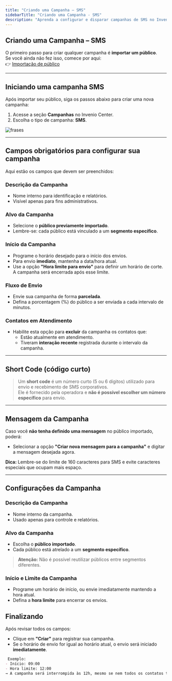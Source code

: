 ```yaml
---
title: "Criando uma Campanha – SMS"
sidebarTitle: "Criando uma Campanha - SMS"
description: "Aprenda a configurar e disparar campanhas de SMS no Invenio Center, desde a escolha do público até o envio da mensagem."
---
```


##  Criando uma Campanha – SMS

O primeiro passo para criar qualquer campanha é **importar um público**.  
Se você ainda não fez isso, comece por aqui:  
👉 [Importação de público](https://docs.robbu.global/docs/center/campanhas-publico-importacao)

---

##  Iniciando uma campanha SMS

Após importar seu público, siga os passos abaixo para criar uma nova campanha:

1. Acesse a seção **Campanhas** no Invenio Center.
2. Escolha o tipo de campanha: **SMS**.

![frases](https://robbublob.blob.core.windows.net/docs/createcampanhaanime.gif) 

---

##  Campos obrigatórios para configurar sua campanha

Aqui estão os campos que devem ser preenchidos:

###  Descrição da Campanha
- Nome interno para identificação e relatórios.
- Visível apenas para fins administrativos.

###  Alvo da Campanha
- Selecione o **público previamente importado**.
- Lembre-se: cada público está vinculado a um **segmento específico**.

###  Início da Campanha
- Programe o horário desejado para o início dos envios.
- Para envio **imediato**, mantenha a data/hora atual.
- Use a opção **"Hora limite para envio"** para definir um horário de corte. A campanha será encerrada após esse limite.

###  Fluxo de Envio
- Envie sua campanha de forma **parcelada**.
- Defina a porcentagem (%) do público a ser enviada a cada intervalo de minutos.

###  Contatos em Atendimento
- Habilite esta opção para **excluir** da campanha os contatos que:
  - Estão atualmente em atendimento.
  - Tiveram **interação recente** registrada durante o intervalo da campanha.

---

##  Short Code (código curto)

> Um **short code** é um número curto (5 ou 6 dígitos) utilizado para envio e recebimento de SMS corporativos.  
> Ele é fornecido pela operadora e **não é possível escolher um número específico** para envio.

---

##  Mensagem da Campanha

Caso você **não tenha definido uma mensagem** no público importado, poderá:

- Selecionar a opção **"Criar nova mensagem para a campanha"** e digitar a mensagem desejada agora.

 **Dica:** Lembre-se do limite de 160 caracteres para SMS e evite caracteres especiais que ocupam mais espaço.

---
##  Configurações da Campanha

###  Descrição da Campanha

- Nome interno da campanha.
- Usado apenas para controle e relatórios.

###  Alvo da Campanha

- Escolha o **público importado**.
- Cada público está atrelado a um **segmento específico**.

>  **Atenção:** Não é possível reutilizar públicos entre segmentos diferentes.

###  Início e Limite da Campanha

- Programe um horário de início, ou envie imediatamente mantendo a hora atual.
- Defina a **hora limite** para encerrar os envios.


##  Finalizando

Após revisar todos os campos:

- Clique em **"Criar"** para registrar sua campanha.
- Se o horário de envio for igual ao horário atual, o envio será iniciado **imediatamente**.

```md
 Exemplo:
- Início: 09:00
- Hora limite: 12:00
→ A campanha será interrompida às 12h, mesmo se nem todos os contatos tiverem recebido.